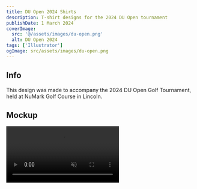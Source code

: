 ```yaml
---
title: DU Open 2024 Shirts
description: T-shirt designs for the 2024 DU Open tournament
publishDate: 1 March 2024
coverImage:
  src: '@/assets/images/du-open.png'
  alt: DU Open 2024
tags: ['Illustrator']
ogImage: src/assets/images/du-open.png
---
```


## Info

This design was made to accompany the 2024 DU Open Golf Tournament, held at NuMark Golf Course in Lincoln.

## Mockup

<div class="w-full">
<video class="mx-auto" autoplay loop muted playsinline>
  <source src="https://content.mikepayne.me/videos/du-open.webm" type="video/webm codecs=av01.0.08M" />
  <source src="https://content.mikepayne.me/videos/du-open.mp4" type="video/mp4" />
  Your browser does not support the video tag.
</video>
</div>
